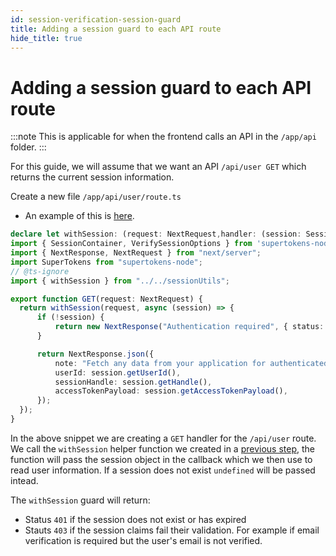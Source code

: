 ```yaml
---
id: session-verification-session-guard
title: Adding a session guard to each API route 
hide_title: true
---
```


<!-- COPY DOCS -->
<!-- ./thirdpartyemailpassword/nextjs/app-directory/session-verification-session-guard.mdx -->

# Adding a session guard to each API route

:::note
This is applicable for when the frontend calls an API in the `/app/api` folder.
:::

For this guide, we will assume that we want an API `/api/user GET` which returns the current session information.

Create a new file `/app/api/user/route.ts`

- An example of this is [here](https://github.com/supertokens/next.js/blob/canary/examples/with-supertokens/app/api/user/route.ts).

```ts title="app/api/user/route.ts"
declare let withSession: (request: NextRequest,handler: (session: SessionContainer | undefined) => Promise<NextResponse>,options?: VerifySessionOptions) => void; // typecheck-only, removed from output
import { SessionContainer, VerifySessionOptions } from 'supertokens-node/recipe/session' // typecheck-only, removed from output
import { NextResponse, NextRequest } from "next/server";
import SuperTokens from "supertokens-node";
// @ts-ignore
import { withSession } from "../../sessionUtils";

export function GET(request: NextRequest) {
  return withSession(request, async (session) => {
      if (!session) {
          return new NextResponse("Authentication required", { status: 401 });
      }

      return NextResponse.json({
          note: "Fetch any data from your application for authenticated user after using verifySession middleware",
          userId: session.getUserId(),
          sessionHandle: session.getHandle(),
          accessTokenPayload: session.getAccessTokenPayload(),
      });
  });
}
```

In the above snippet we are creating a `GET` handler for the `/api/user` route. We call the `withSession` helper function we created in a [previous step](./session-helpers.mdx), the function will pass the session object in the callback which we then use to read user information. If a session does not exist `undefined` will be passed intead.

The `withSession` guard will return:
- Status `401` if the session does not exist or has expired
- Stauts `403` if the session claims fail their validation. For example if email verification is required but the user's email is not verified.